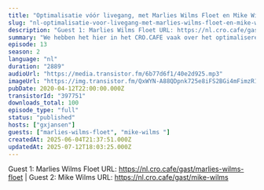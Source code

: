 ```yaml
---
title: "Optimalisatie vóór livegang, met Marlies Wilms Floet en Mike Wilms (De Nieuwe Zaak)"
slug: "nl-optimalisatie-voor-livegang-met-marlies-wilms-floet-en-mike-wilms-de-nieuwe-zaak"
description: "Guest 1: Marlies Wilms Floet URL: https://nl.cro.cafe/gast/marlies-wilms-floet | Guest 2: Mike Wilms URL: https://nl.cro.cafe/gast/mike-wilms"
summary: "We hebben het hier in het CRO.CAFE vaak over het optimaliseren van bestaande websites, apps of platformen, maar optimalisatie begint natuurlijk eigenlijk al in de ontwikkelfase. Marlies Wilms Floet en Mike Wilms zijn beide werkzaam bij De Nieuwe Zaak en wilden hier graag meer over vertellen dus daarover vandaag meer!"
episode: 13
season: 2
language: "nl"
duration: "2889"
audioUrl: "https://media.transistor.fm/6b77d6f1/40e2d925.mp3"
imageUrl: "https://img.transistor.fm/QxWYN-A88QDpnk725e8iFS2BGi4mFimzR1BuInrZOGE/rs:fill:3000:3000:1/q:60/aHR0cHM6Ly9pbWct/dXBsb2FkLXByb2R1/Y3Rpb24udHJhbnNp/c3Rvci5mbS82Njkw/ZWNjYWQ1NjQ0OThh/NmQ1YjYzMmRjMjk3/MDA2Zi5qcGVn.webp"
pubDate: 2020-04-12T22:00:00.000Z
transistorId: "397751"
downloads_total: 100
episode_type: "full"
status: "published"
hosts: ["gxjansen"]
guests: ["marlies-wilms-floet", "mike-wilms "]
createdAt: 2025-06-04T21:37:51.000Z
updatedAt: 2025-07-12T18:03:25.000Z
---
```


Guest 1: Marlies Wilms Floet URL: https://nl.cro.cafe/gast/marlies-wilms-floet | Guest 2: Mike Wilms URL: https://nl.cro.cafe/gast/mike-wilms
